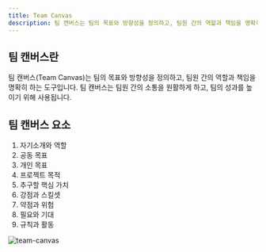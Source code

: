 ```yaml
---
title: Team Canvas
description: 팀 캔버스는 팀의 목표와 방향성을 정의하고, 팀원 간의 역할과 책임을 명확히 하는 도구입니다.
---
```



## 팀 캔버스란

팀 캔버스(Team Canvas)는 팀의 목표와 방향성을 정의하고, 팀원 간의 역할과 책임을 명확히 하는 도구입니다. 팀 캔버스는 팀원 간의 소통을 원활하게 하고, 팀의 성과를 높이기 위해 사용됩니다.


## 팀 캔버스 요소

1. 자기소개와 역할
2. 공동 목표
3. 개인 목표
4. 프로젝트 목적
5. 추구할 핵심 가치
6. 강점과 스킬셋
7. 약점과 위험
8. 필요와 기대
9. 규칙과 활동


![team-canvas](assets/team-canvas.png)
